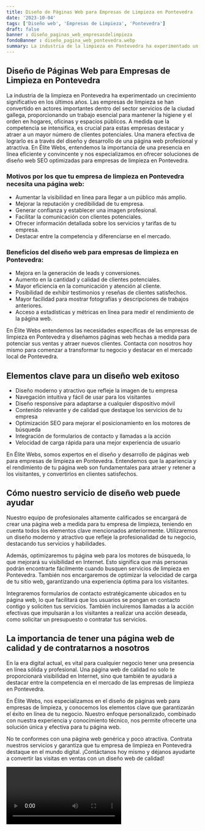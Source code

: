 ```yaml
---
title: Diseño de Páginas Web para Empresas de Limpieza en Pontevedra
date: '2023-10-04'
tags: ['Diseño web', 'Empresas de Limpieza', 'Pontevedra']
draft: false
banner : diseño_paginas_web_empresasdelimpieza
fondoBanner : diseño_pagina_web_pontevedra.webp
summary: La industria de la limpieza en Pontevedra ha experimentado un crecimiento significativo en los últimos años. Las empresas de limpieza se han convertido en actores importantes dentro del sector servicios de la ciudad gallega, proporcionando un trabajo esencial para mantener la higiene y el orden en hogares, oficinas y espacios públicos. A medida que la competencia se intensifica, es crucial para estas empresas destacar y atraer a un mayor número de clientes potenciales. Una manera efectiva de lograrlo es a través del diseño y desarrollo de una página web profesional y atractiva. En Élite Webs, entendemos la importancia de una presencia en línea eficiente y convincente y nos especializamos en ofrecer soluciones de diseño web SEO optimizadas para empresas de limpieza en Pontevedra.
---
```


## Diseño de Páginas Web para Empresas de Limpieza en Pontevedra

La industria de la limpieza en Pontevedra ha experimentado un crecimiento significativo en los últimos años. Las empresas de limpieza se han convertido en actores importantes dentro del sector servicios de la ciudad gallega, proporcionando un trabajo esencial para mantener la higiene y el orden en hogares, oficinas y espacios públicos. A medida que la competencia se intensifica, es crucial para estas empresas destacar y atraer a un mayor número de clientes potenciales. Una manera efectiva de lograrlo es a través del diseño y desarrollo de una página web profesional y atractiva. En Élite Webs, entendemos la importancia de una presencia en línea eficiente y convincente y nos especializamos en ofrecer soluciones de diseño web SEO optimizadas para empresas de limpieza en Pontevedra.

### Motivos por los que tu empresa de limpieza en Pontevedra necesita una página web:

- Aumentar la visibilidad en línea para llegar a un público más amplio.
- Mejorar la reputación y credibilidad de tu empresa.
- Generar confianza y establecer una imagen profesional.
- Facilitar la comunicación con clientes potenciales.
- Ofrecer información detallada sobre los servicios y tarifas de tu empresa.
- Destacar entre la competencia y diferenciarse en el mercado.

### Beneficios del diseño web para empresas de limpieza en Pontevedra:

- Mejora en la generación de leads y conversiones.
- Aumento en la cantidad y calidad de clientes potenciales.
- Mayor eficiencia en la comunicación y atención al cliente.
- Posibilidad de exhibir testimonios y reseñas de clientes satisfechos.
- Mayor facilidad para mostrar fotografías y descripciones de trabajos anteriores.
- Acceso a estadísticas y métricas en línea para medir el rendimiento de la página web.

En Élite Webs entendemos las necesidades específicas de las empresas de limpieza en Pontevedra y diseñamos páginas web hechas a medida para potenciar sus ventas y atraer nuevos clientes. Contacta con nosotros hoy mismo para comenzar a transformar tu negocio y destacar en el mercado local de Pontevedra.

<GifSeo />

<Cta />

## Elementos clave para un diseño web exitoso

- Diseño moderno y atractivo que refleje la imagen de tu empresa
- Navegación intuitiva y fácil de usar para los visitantes
- Diseño responsive para adaptarse a cualquier dispositivo móvil
- Contenido relevante y de calidad que destaque los servicios de tu empresa
- Optimización SEO para mejorar el posicionamiento en los motores de búsqueda
- Integración de formularios de contacto y llamadas a la acción
- Velocidad de carga rápida para una mejor experiencia de usuario

En Élite Webs, somos expertos en el diseño y desarrollo de páginas web para empresas de limpieza en Pontevedra. Entendemos que la apariencia y el rendimiento de tu página web son fundamentales para atraer y retener a los visitantes, y convertirlos en clientes satisfechos.

## Cómo nuestro servicio de diseño web puede ayudar

Nuestro equipo de profesionales altamente calificados se encargará de crear una página web a medida para tu empresa de limpieza, teniendo en cuenta todos los elementos clave mencionados anteriormente. Utilizaremos un diseño moderno y atractivo que refleje la profesionalidad de tu negocio, destacando tus servicios y habilidades.

Además, optimizaremos tu página web para los motores de búsqueda, lo que mejorará su visibilidad en Internet. Esto significa que más personas podrán encontrarte fácilmente cuando busquen servicios de limpieza en Pontevedra. También nos encargaremos de optimizar la velocidad de carga de tu sitio web, garantizando una experiencia óptima para los visitantes.

Integraremos formularios de contacto estratégicamente ubicados en tu página web, lo que facilitará que los usuarios se pongan en contacto contigo y soliciten tus servicios. También incluiremos llamadas a la acción efectivas que impulsarán a los visitantes a realizar una acción deseada, como solicitar un presupuesto o contratar tus servicios.

## La importancia de tener una página web de calidad y de contratarnos a nosotros

En la era digital actual, es vital para cualquier negocio tener una presencia en línea sólida y profesional. Una página web de calidad no solo te proporcionará visibilidad en Internet, sino que también te ayudará a destacar entre la competencia en el mercado de las empresas de limpieza en Pontevedra.

En Élite Webs, nos especializamos en el diseño de páginas web para empresas de limpieza, y conocemos los elementos clave que garantizarán el éxito en línea de tu negocio. Nuestro enfoque personalizado, combinado con nuestra experiencia y conocimiento técnico, nos permite ofrecerte una solución única y efectiva para tu página web.

No te conformes con una página web genérica y poco atractiva. Contrata nuestros servicios y garantiza que tu empresa de limpieza en Pontevedra destaque en el mundo digital. ¡Contáctanos hoy mismo y déjanos ayudarte a convertir las visitas en ventas con un diseño web de calidad!

<Video />

<CtaBot job='Empresas de Limpieza' city='Pontevedra'/>

<Gmaps query='Pontevedra+españa+maps' />